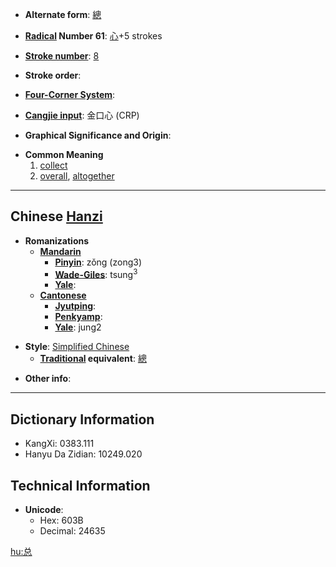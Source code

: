 * '''Alternate form''': [[總]]

* '''[[Wiktionary:Chinese radical index| Radical]] Number 61''': [[Wiktionary:Chinese radical index 心|心]]+5 strokes

* '''[[Wiktionary:Chinese total strokes index|Stroke number]]''': [[Wiktionary:Chinese total strokes index 8|8]]

* '''Stroke order''': 

* '''[[Wiktionary:Chinese four corner index|Four-Corner System]]''': 

* '''[[Wiktionary:Chinese Cangjie index|Cangjie input]]''': 金口心 (CRP)

* '''Graphical Significance and Origin''': 

* '''Common Meaning'''
*#[[collect]]
*# [[overall]], [[altogether]]


----

== Chinese [[Hanzi]] ==

* '''Romanizations'''
** '''[[Mandarin]]'''
*** '''[[Pinyin]]''': zǒng (zong3)
*** '''[[Wade-Giles]]''': tsung<sup>3</sup>
*** '''[[Yale]]''': 
** '''[[Cantonese]]'''
*** '''[[Jyutping]]''':
*** '''[[Penkyamp]]''': 
*** '''[[Yale]]''': jung2

* '''Style''': [[Simplified Chinese]] 
** '''[[Traditional Chinese|Traditional]] equivalent''': [[總]]

* '''Other info''': 

----

== Dictionary Information ==

* KangXi: 0383.111
* Hanyu Da Zidian: 10249.020

== Technical Information ==

* '''Unicode''':
** Hex: 603B
** Decimal: 24635

[[hu:总]]